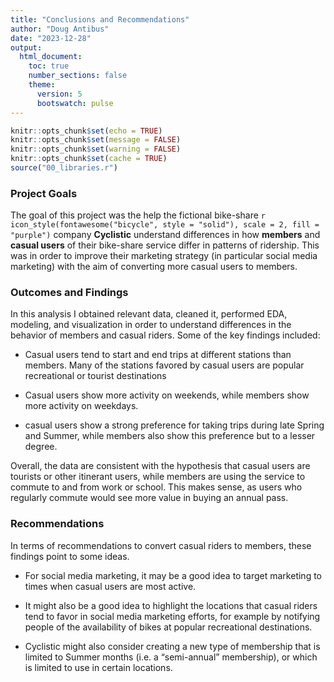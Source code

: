 ---
title: "Conclusions and Recommendations"
author: "Doug Antibus"
date: "2023-12-28"
output: 
  html_document:
    toc: true
    number_sections: false
    theme:
      version: 5
      bootswatch: pulse
---


```{r setup, include=FALSE}
knitr::opts_chunk$set(echo = TRUE)
knitr::opts_chunk$set(message = FALSE)
knitr::opts_chunk$set(warning = FALSE)
knitr::opts_chunk$set(cache = TRUE)
source("00_libraries.r")
```

### Project Goals

The goal of this project was the help the fictional bike-share `r icon_style(fontawesome("bicycle", style = "solid"), scale = 2, fill = "purple")` company **Cyclistic** understand differences in how **members** and **casual users** of their bike-share
service differ in patterns of ridership.  This was in order to improve their marketing
strategy (in particular social media marketing) with the aim of converting more
casual users to members.


### Outcomes and Findings

In this analysis I obtained relevant data, cleaned it, performed EDA, modeling, and
visualization in order to understand differences in the behavior of members and 
casual riders.  Some of the key findings included:

- Casual users tend to start and end trips at different stations than members.  Many
of the stations favored by casual users are popular recreational or tourist destinations

- Casual users show more activity on weekends, while members show more activity
on weekdays.

- casual users show a strong preference for taking trips during late Spring and Summer,
while members also show this preference but to a lesser degree.

Overall, the data are consistent with the hypothesis that casual users are tourists
or other itinerant users, while members are using the service to commute to and from
work or school.  This makes sense, as users who regularly commute would see more 
value in buying an annual pass.


### Recommendations

In terms of recommendations to convert casual riders to members, these findings point
to some ideas.

- For social media marketing, it may be a good idea to target marketing to times when
casual users are most active.

- It might also be a good idea to highlight the locations that casual riders tend to favor 
in social media marketing efforts, for example by notifying people of the availability
of bikes at popular recreational destinations.

- Cyclistic might also consider creating a new type of membership that is limited to
Summer months (i.e. a "semi-annual" membership), or which is limited to use in certain locations.


